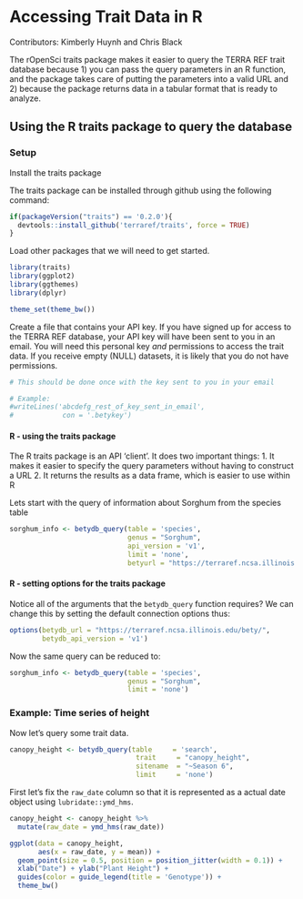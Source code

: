 # Accessing Trait Data in R

Contributors: Kimberly Huynh and Chris Black

The rOpenSci traits package makes it easier to query the TERRA REF trait database because 1) you can pass the query parameters in an R function, and the package takes care of putting the parameters into a valid URL and 2) because the package returns data in a tabular format that is ready to analyze.

## Using the R traits package to query the database

### Setup 

Install the traits package

The traits package can be installed through github using the following command: 

```r

if(packageVersion("traits") == '0.2.0'){
  devtools::install_github('terraref/traits', force = TRUE)
}

```

Load other packages that we will need to get started.

```r
library(traits)
library(ggplot2)
library(ggthemes)
library(dplyr)
```

```r
theme_set(theme_bw())
```


Create a file that contains your API key. If you have signed up for access to the TERRA REF database, your API key will have been sent to you in an email. You will need this personal key _and_ permissions to access the trait data. If you receive empty (NULL) datasets, it is likely that you do not have permissions. 


```r
# This should be done once with the key sent to you in your email

# Example:
#writeLines('abcdefg_rest_of_key_sent_in_email',
#            con = '.betykey')

```


#### R - using the traits package

The R traits package is an API 'client'. It does two important things:
1. It makes it easier to specify the query parameters without having to construct a URL
2. It returns the results as a data frame, which is easier to use within R

Lets start with the query of information about Sorghum from the species table

```r

sorghum_info <- betydb_query(table = 'species',
                             genus = "Sorghum",
                             api_version = 'v1',
                             limit = 'none',
                             betyurl = "https://terraref.ncsa.illinois.edu/bety/")

```

#### R - setting options for the traits package

Notice all of the arguments that the `betydb_query` function requires? We can change this by setting the default connection options thus:

```r
options(betydb_url = "https://terraref.ncsa.illinois.edu/bety/",
        betydb_api_version = 'v1')
```

Now the same query can be reduced to:

```r

sorghum_info <- betydb_query(table = 'species',
                             genus = "Sorghum",
                             limit = 'none')
```

### Example: Time series of height

Now let's query some trait data.

```r
canopy_height <- betydb_query(table     = 'search',
                               trait     = "canopy_height",
                               sitename  = "~Season 6",
                               limit     = 'none')
```

First let's fix the `raw_date` column so that it is represented as a actual date object using `lubridate::ymd_hms`.

```r
canopy_height <- canopy_height %>% 
  mutate(raw_date = ymd_hms(raw_date))
```


```r

ggplot(data = canopy_height,
       aes(x = raw_date, y = mean)) +
  geom_point(size = 0.5, position = position_jitter(width = 0.1)) +
  xlab("Date") + ylab("Plant Height") +
  guides(color = guide_legend(title = 'Genotype')) +
  theme_bw()
  
```

